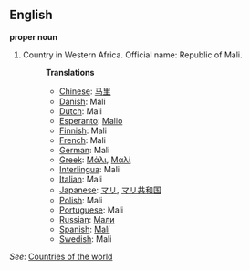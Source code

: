 ==English==

'''proper noun'''

# Country in Western Africa. Official name: Republic of Mali.
#:'''Translations'''
#:*[[Chinese]]: [[马里]]
#:*[[Danish]]: Mali
#:*[[Dutch]]: Mali
#:*[[Esperanto]]: [[Malio]]
#:*[[Finnish]]: Mali
#:*[[French]]: Mali
#:*[[German]]: Mali
#:*[[Greek]]: [[Μάλι]], [[Μαλί]]
#:*[[Interlingua]]: Mali
#:*[[Italian]]: Mali
#:*[[Japanese]]: [[マリ]], [[マリ共和国]]
#:*[[Polish]]: Mali
#:*[[Portuguese]]: Mali
#:*[[Russian]]: [[Мали]]
#:*[[Spanish]]: [[Malí]]
#:*[[Swedish]]: Mali

''See'': [[Countries of the world]]